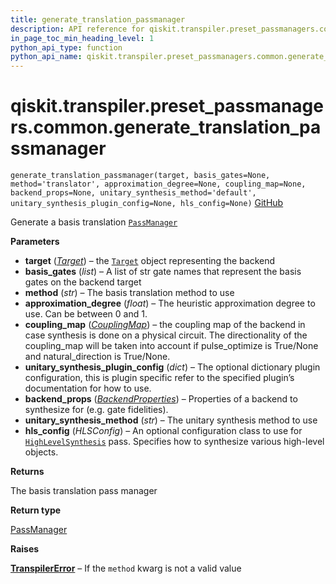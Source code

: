 ```yaml
---
title: generate_translation_passmanager
description: API reference for qiskit.transpiler.preset_passmanagers.common.generate_translation_passmanager
in_page_toc_min_heading_level: 1
python_api_type: function
python_api_name: qiskit.transpiler.preset_passmanagers.common.generate_translation_passmanager
---
```


# qiskit.transpiler.preset\_passmanagers.common.generate\_translation\_passmanager

<span id="qiskit.transpiler.preset_passmanagers.common.generate_translation_passmanager" />

`generate_translation_passmanager(target, basis_gates=None, method='translator', approximation_degree=None, coupling_map=None, backend_props=None, unitary_synthesis_method='default', unitary_synthesis_plugin_config=None, hls_config=None)` [GitHub](https://github.com/qiskit/qiskit/tree/stable/0.23/qiskit/transpiler/preset_passmanagers/common.py "view source code")

Generate a basis translation [`PassManager`](qiskit.transpiler.PassManager "qiskit.transpiler.PassManager")

**Parameters**

*   **target** ([*Target*](qiskit.transpiler.Target "qiskit.transpiler.Target")) – the [`Target`](qiskit.transpiler.Target "qiskit.transpiler.Target") object representing the backend
*   **basis\_gates** (*list*) – A list of str gate names that represent the basis gates on the backend target
*   **method** (*str*) – The basis translation method to use
*   **approximation\_degree** (*float*) – The heuristic approximation degree to use. Can be between 0 and 1.
*   **coupling\_map** ([*CouplingMap*](qiskit.transpiler.CouplingMap "qiskit.transpiler.CouplingMap")) – the coupling map of the backend in case synthesis is done on a physical circuit. The directionality of the coupling\_map will be taken into account if pulse\_optimize is True/None and natural\_direction is True/None.
*   **unitary\_synthesis\_plugin\_config** (*dict*) – The optional dictionary plugin configuration, this is plugin specific refer to the specified plugin’s documentation for how to use.
*   **backend\_props** ([*BackendProperties*](qiskit.providers.models.BackendProperties "qiskit.providers.models.BackendProperties")) – Properties of a backend to synthesize for (e.g. gate fidelities).
*   **unitary\_synthesis\_method** (*str*) – The unitary synthesis method to use
*   **hls\_config** (*HLSConfig*) – An optional configuration class to use for [`HighLevelSynthesis`](qiskit.transpiler.passes.HighLevelSynthesis "qiskit.transpiler.passes.HighLevelSynthesis") pass. Specifies how to synthesize various high-level objects.

**Returns**

The basis translation pass manager

**Return type**

[PassManager](qiskit.transpiler.PassManager "qiskit.transpiler.PassManager")

**Raises**

[**TranspilerError**](qiskit.transpiler.TranspilerError "qiskit.transpiler.TranspilerError") – If the `method` kwarg is not a valid value

